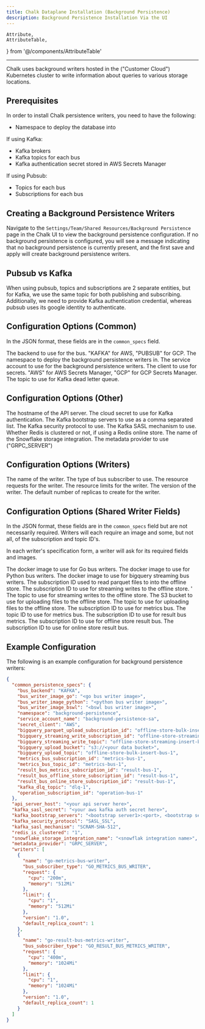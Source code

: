 ```yaml
---
title: Chalk Dataplane Installation (Background Persistence)
description: Background Persistence Installation Via the UI
---
```


    Attribute,
    AttributeTable,
} from '@/components/AttributeTable'

---
Chalk uses background writers hosted in the ("Customer Cloud") Kubernetes cluster
to write information about queries to various storage locations.

## Prerequisites
In order to install Chalk persistence writers, you need to have the following:

- Namespace to deploy the database into

If using Kafka:

- Kafka brokers
- Kafka topics for each bus
- Kafka authentication secret stored in AWS Secrets Manager

If using Pubsub:

- Topics for each bus
- Subscriptions for each bus

## Creating a Background Persistence Writers
Navigate to the `Settings/Team/Shared Resources/Background Persistence` page in the Chalk UI
to view the background persistence configuration. If no background persistence is configured,
you will see a message indicating that no background persistence is currently present, and the
first save and apply will create background persistence writers.

## Pubsub vs Kafka
When using pubsub, topics and subscriptions are 2 separate entities, but for Kafka, we use the same
topic for both publishing and subscribing. Additionally, we need to provide Kafka authentication
credential, whereas pubsub uses its google identity to authenticate.

## Configuration Options (Common)

In the JSON format, these fields are in the `common_specs` field.

<AttributeTable>
<Attribute field={'bus_backend'} kind={'string'}>
The backend to use for the bus. "KAFKA" for AWS, "PUBSUB" for GCP.
</Attribute>
<Attribute field={'namespace'} kind={'string'}>
The namespace to deploy the background persistence writers in.
</Attribute>
<Attribute field={'service_account_name'} kind={'string'}>
The service account to use for the background persistence writers.
</Attribute>
<Attribute field={'secret_client'} kind={'string'}>
The client to use for secrets. "AWS" for AWS Secrets Manager, "GCP" for GCP Secrets Manager.
</Attribute>
<Attribute field={'kafka_dlq_topic'} kind={'string'}>
The topic to use for Kafka dead letter queue.
</Attribute>
</AttributeTable>


## Configuration Options (Other)
<AttributeTable>
<Attribute field={'api_server_host'} kind={'string'}>
The hostname of the API server.
</Attribute>
<Attribute field={'kafka_sasl_secret'} kind={'string'}>
The cloud secret to use for Kafka authentication.
</Attribute>
<Attribute field={'kafka_bootstrap_servers'} kind={'string'}>
The Kafka bootstrap servers to use as a comma separated list.
</Attribute>
<Attribute field={'kafka_security_protocol'} kind={'string'}>
The Kafka security protocol to use.
</Attribute>
<Attribute field={'kafka_sasl_mechanism'} kind={'string'}>
The Kafka SASL mechanism to use.
</Attribute>
<Attribute field={'redis_is_clustered'} kind={'string'}>
Whether Redis is clustered or not, if using a Redis online store.
</Attribute>
<Attribute field={'snowflake_storage_integration_name'} kind={'string'}>
The name of the Snowflake storage integration.
</Attribute>
<Attribute field={'metadata_provider'} kind={'string'}>
The metadata provider to use ("GRPC_SERVER")
</Attribute>
</AttributeTable>

## Configuration Options (Writers)
<AttributeTable>
  <Attribute field={'name'} kind={'string'}>
    The name of the writer.
  </Attribute>
  <Attribute field={'bus_subscriber_type'} kind={'string'}>
    The type of bus subscriber to use.
  </Attribute>
  <Attribute field={'request'} kind={'object'}>
    The resource requests for the writer.
  </Attribute>
  <Attribute field={'limit'} kind={'object'}>
    The resource limits for the writer.
  </Attribute>
  <Attribute field={'version'} kind={'string'}>
    The version of the writer.
  </Attribute>
  <Attribute field={'default_replica_count'} kind={'int'}>
    The default number of replicas to create for the writer.
  </Attribute>
</AttributeTable>

## Configuration Options (Shared Writer Fields)

In the JSON format, these fields are in the `common_specs` field but are not necessarily required.
Writers will each require an image and some, but not all, of the subscription and topic ID's.

In each writer's specification form, a writer will ask for its required fields and images.

<AttributeTable>
  <Attribute field={'bus_writer_image_go'} kind={'string'}>
    The docker image to use for Go bus writers.
  </Attribute>
  <Attribute field={'bus_writer_image_python'} kind={'string'}>
    The docker image to use for Python bus writers.
  </Attribute>
  <Attribute field={'bus_writer_image_bswl'} kind={'string'}>
    The docker image to use for bigquery streaming bus writers.
  </Attribute>
  <Attribute field={'bigquery_parquet_upload_subscription_id'} kind={'string'}>
    The subscription ID used to read parquet files to into the offline store.
  </Attribute>
  <Attribute field={'bigquery_streaming_write_subscription_id'} kind={'string'}>
    The subscription ID to use for streaming writes to the offline store.
  </Attribute>
  <Attribute field={'bigquery_streaming_write_topic'} kind={'string'}>'
    The topic to use for streaming writes to the offline store.
  </Attribute>
  <Attribute field={'bigquery_upload_bucket'} kind={'string'}>
    The S3 bucket to use for uploading files to the offline store.
  </Attribute>
  <Attribute field={'bigquery_upload_topic'} kind={'string'}>
    The topic to use for uploading files to the offline store.
  </Attribute>
  <Attribute field={'metrics_bus_subscription_id'} kind={'string'}>
    The subscription ID to use for metrics bus.
  </Attribute>
  <Attribute field={'metrics_bus_topic_id'} kind={'string'}>
    The topic ID to use for metrics bus.
  </Attribute>
  <Attribute field={'result_bus_metrics_subscription_id'} kind={'string'}>
    The subscription ID to use for result bus metrics.
  </Attribute>
  <Attribute field={'result_bus_offline_store_subscription_id'} kind={'string'}>
    The subscription ID to use for offline store result bus.
  </Attribute>
  <Attribute field={'result_bus_online_store_subscription_id'} kind={'string'}>
    The subscription ID to use for online store result bus.
  </Attribute>

</AttributeTable>

## Example Configuration
The following is an example configuration for background persistence writers:

```json
{
  "common_persistence_specs": {
    "bus_backend": "KAFKA",
    "bus_writer_image_go": "<go bus writer image>",
    "bus_writer_image_python": "<python bus writer image>",
    "bus_writer_image_bswl": "<bswl bus writer image>",
    "namespace": "background-persistence",
    "service_account_name": "background-persistence-sa",
    "secret_client": "AWS",
    "bigquery_parquet_upload_subscription_id": "offline-store-bulk-insert-bus-1",
    "bigquery_streaming_write_subscription_id": "offline-store-streaming-insert-bus-1",
    "bigquery_streaming_write_topic": "offline-store-streaming-insert-bus-1",
    "bigquery_upload_bucket": "s3://<your data bucket>",
    "bigquery_upload_topic": "offline-store-bulk-insert-bus-1",
    "metrics_bus_subscription_id": "metrics-bus-1",
    "metrics_bus_topic_id": "metrics-bus-1",
    "result_bus_metrics_subscription_id": "result-bus-1",
    "result_bus_offline_store_subscription_id": "result-bus-1",
    "result_bus_online_store_subscription_id": "result-bus-1",
    "kafka_dlq_topic": "dlq-1",
    "operation_subscription_id": "operation-bus-1"
  },
  "api_server_host": "<your api server here>",
  "kafka_sasl_secret": "<your aws kafka auth secret here>",
  "kafka_bootstrap_servers": "<bootstrap server1>:<port>, <bootstrap server2>:<port>, ...",
  "kafka_security_protocol": "SASL_SSL",
  "kafka_sasl_mechanism": "SCRAM-SHA-512",
  "redis_is_clustered": "1",
  "snowflake_storage_integration_name": "<snowflak integration name>",
  "metadata_provider": "GRPC_SERVER",
  "writers": [
    {
      "name": "go-metrics-bus-writer",
      "bus_subscriber_type": "GO_METRICS_BUS_WRITER",
      "request": {
        "cpu": "200m",
        "memory": "512Mi"
      },
      "limit": {
        "cpu": "1",
        "memory": "512Mi"
      },
      "version": "1.0",
      "default_replica_count": 1
    },
    {
      "name": "go-result-bus-metrics-writer",
      "bus_subscriber_type": "GO_RESULT_BUS_METRICS_WRITER",
      "request": {
        "cpu": "400m",
        "memory": "1024Mi"
      },
      "limit": {
        "cpu": "1",
        "memory": "1024Mi"
      },
      "version": "1.0",
      "default_replica_count": 1
    }
  ]
}
```


